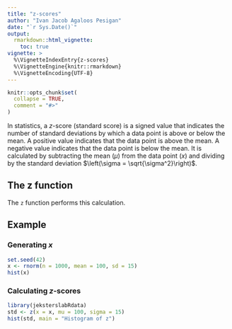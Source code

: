 ```yaml
---
title: "z-scores"
author: "Ivan Jacob Agaloos Pesigan"
date: "`r Sys.Date()`"
output:
  rmarkdown::html_vignette:
    toc: true
vignette: >
  %\VignetteIndexEntry{z-scores}
  %\VignetteEngine{knitr::rmarkdown}
  %\VignetteEncoding{UTF-8}
---
```


```r
knitr::opts_chunk$set(
  collapse = TRUE,
  comment = "#>"
)
```

In statistics,
a $z$-score (standard score) is a signed value
that indicates the number of standard deviations
by which a data point is above or below the mean.
A positive value indicates that the data point is above the mean.
A negative value indicates that the data point is below the mean.
It is calculated
by subtracting the mean $\left(\mu\right)$
from the data point $\left(x\right)$
and dividing by the standard deviation $\left(\sigma = \sqrt{\sigma^2}\right)$.

\begin{equation}
z = \frac{x - \mu}{\sigma}
\end{equation}

## The z function

The `z` function performs this calculation.

## Example

### Generating $x$

```r
set.seed(42)
x <- rnorm(n = 1000, mean = 100, sd = 15)
hist(x)
```

### Calculating $z$-scores

```r
library(jeksterslabRdata)
std <- z(x = x, mu = 100, sigma = 15)
hist(std, main = "Histogram of z")
```

